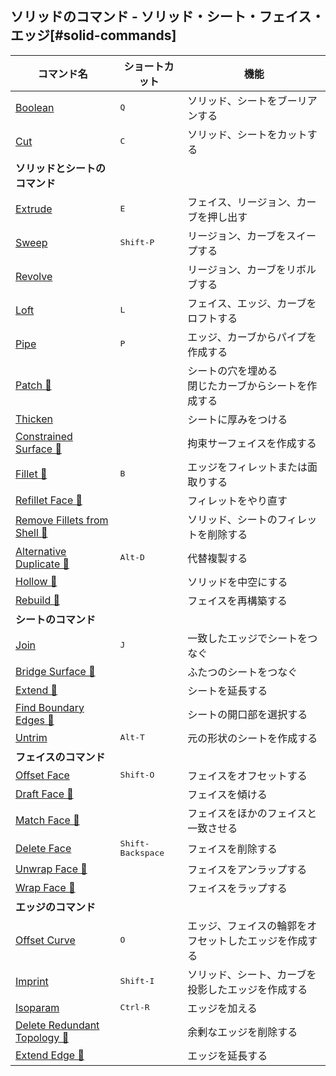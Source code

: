 ## ソリッドのコマンド - ソリッド・シート・フェイス・エッジ[#solid-commands]
| コマンド名                                                       | ショートカット             | 機能                                                     |
| ---------------------------------------------------------------- | -------------------------- | -------------------------------------------------------- |
| [Boolean](solid/boolean)                                         | <kbd>Q</kbd>               | ソリッド、シートをブーリアンする                         |
| [Cut](solid/cut)                                                 | <kbd>C</kbd>               | ソリッド、シートをカットする                             |
| **ソリッドとシートのコマンド**                                   |                            |                                                          |
| [Extrude](solid/extrude)                                         | <kbd>E</kbd>               | フェイス、リージョン、カーブを押し出す                   |
| [Sweep](solid/sweep)                                         | <kbd>Shift-P</kbd>         | リージョン、カーブをスイープする                         |
| [Revolve](solid/revolve)                                         |                            | リージョン、カーブをリボルブする                         |
| [Loft](solid/loft)                                           | <kbd>L</kbd>               | フェイス、エッジ、カーブをロフトする                     |
| [Pipe](solid/pipe)                                           | <kbd>P</kbd>               | エッジ、カーブからパイプを作成する                       |
| [Patch 🚧](solid/patch)                                         |                            | シートの穴を埋める<br />閉じたカーブからシートを作成する |
| [Thicken](solid/thicken)                                     |                            | シートに厚みをつける                                     |
| [Constrained Surface 🚧](solid/constrained-surface)             |                            | 拘束サーフェイスを作成する                               |
| [Fillet 🚧](solid/fillet)                                       | <kbd>B</kbd>               | エッジをフィレットまたは面取りする                       |
| [Refillet Face 🚧](solid/refillet-face)                         |                            | フィレットをやり直す                                     |
| [Remove Fillets from Shell 🚧](solid/remove-fillets-from-shell) |                            | ソリッド、シートのフィレットを削除する                   |
| [Alternative Duplicate 🚧](solid/alternative-duplicate)         | <kbd>Alt-D</kbd>           | 代替複製する                                             |
| [Hollow 🚧](solid/hollow)                                       |                            | ソリッドを中空にする                                     |
| [Rebuild 🚧](solid/rebuild)                                     |                            | フェイスを再構築する                                     |
| **シートのコマンド**                                             |                            |                                                          |
| [Join](solid/join)                                               | <kbd>J</kbd>               | 一致したエッジでシートをつなぐ                           |
| [Bridge Surface 🚧](solid/bridge-surface)                       |                            | ふたつのシートをつなぐ                                   |
| [Extend 🚧](solid/extend)                                       |                            | シートを延長する                                         |
| [Find Boundary Edges 🚧](solid/find-boundary-edges)             |                            | シートの開口部を選択する                                 |
| [Untrim](solid/untrim)                                           | <kbd>Alt-T</kbd>           | 元の形状のシートを作成する                               |
| **フェイスのコマンド**                                           |                            |                                                          |
| [Offset Face](solid/offset-face)                             | <kbd>Shift-O</kbd>         | フェイスをオフセットする                                 |
| [Draft Face 🚧](solid/draft-face)                               |                            | フェイスを傾ける                                         |
| [Match Face 🚧](solid/match-face)                               |                            | フェイスをほかのフェイスと一致させる                     |
| [Delete Face](solid/delete-face)                             | <kbd>Shift-Backspace</kbd> | フェイスを削除する                                       |
| [Unwrap Face 🚧](solid/unwrap-face)                             |                            | フェイスをアンラップする                                 |
| [Wrap Face 🚧](solid/wrap-face)                                 |                            | フェイスをラップする                                     |
| **エッジのコマンド**                                             |                            |                                                          |
| [Offset Curve](solid/offset-curve)                               | <kbd>O</kbd>               | エッジ、フェイスの輪郭をオフセットしたエッジを作成する   |
| [Imprint](solid/imprint)                                     | <kbd>Shift-I</kbd>         | ソリッド、シート、カーブを投影したエッジを作成する       |
| [Isoparam](solid/isoparam)                                   | <kbd>Ctrl-R</kbd>          | エッジを加える                                           |
| [Delete Redundant Topology 🚧](solid/delete-redundant-topology) |                            | 余剰なエッジを削除する                                   |
| [Extend Edge 🚧](solid/extend-edge)                             |                            | エッジを延長する                                         |

